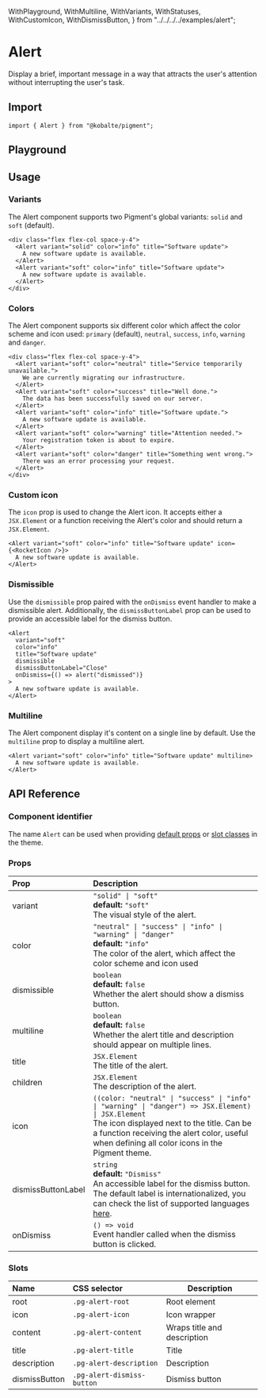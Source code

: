   WithPlayground,
  WithMultiline,
  WithVariants,
  WithStatuses,
  WithCustomIcon,
  WithDismissButton,
} from "../../../../examples/alert";

# Alert

Display a brief, important message in a way that attracts the user's attention without interrupting the user's task.

## Import

```tsx
import { Alert } from "@kobalte/pigment";
```

## Playground

<WithPlayground />

## Usage

### Variants

The Alert component supports two Pigment's global variants: `solid` and `soft` (default).

<Preview isCentered={false}>
  <WithVariants />
</Preview>

```tsx
<div class="flex flex-col space-y-4">
  <Alert variant="solid" color="info" title="Software update">
    A new software update is available.
  </Alert>
  <Alert variant="soft" color="info" title="Software update">
    A new software update is available.
  </Alert>
</div>
```

### Colors

The Alert component supports six different color which affect the color scheme and icon used: `primary` (default), `neutral`, `success`, `info`, `warning` and `danger`.

<Preview isCentered={false}>
  <WithStatuses />
</Preview>

```tsx
<div class="flex flex-col space-y-4">
  <Alert variant="soft" color="neutral" title="Service temporarily unavailable.">
    We are currently migrating our infrastructure.
  </Alert>
  <Alert variant="soft" color="success" title="Well done.">
    The data has been successfully saved on our server.
  </Alert>
  <Alert variant="soft" color="info" title="Software update.">
    A new software update is available.
  </Alert>
  <Alert variant="soft" color="warning" title="Attention needed.">
    Your registration token is about to expire.
  </Alert>
  <Alert variant="soft" color="danger" title="Something went wrong.">
    There was an error processing your request.
  </Alert>
</div>
```

### Custom icon

The `icon` prop is used to change the Alert icon. It accepts either a `JSX.Element` or a function receiving the Alert's color and should return a `JSX.Element`.

<Preview isCentered={false}>
  <WithCustomIcon />
</Preview>

```tsx
<Alert variant="soft" color="info" title="Software update" icon={<RocketIcon />}>
  A new software update is available.
</Alert>
```

### Dismissible

Use the `dismissible` prop paired with the `onDismiss` event handler to make a dismissible alert. Additionally, the `dismissButtonLabel` prop can be used to provide an accessible label for the dismiss button.

<Preview isCentered={false}>
  <WithDismissButton />
</Preview>

```tsx
<Alert
  variant="soft"
  color="info"
  title="Software update"
  dismissible
  dismissButtonLabel="Close"
  onDismiss={() => alert("dismissed")}
>
  A new software update is available.
</Alert>
```

### Multiline

The Alert component display it's content on a single line by default. Use the `multiline` prop to display a multiline alert.

<Preview isCentered={false}>
  <WithMultiline />
</Preview>

```tsx
<Alert variant="soft" color="info" title="Software update" multiline>
  A new software update is available.
</Alert>
```

## API Reference

### Component identifier

The name `Alert` can be used when providing [default props](/docs/core/customization/themed-components#default-props) or [slot classes](/docs/core/customization/themed-components#slot-classes) in the theme.

### Props

| Prop               | Description                                                                                                                                                                                                                                                                    |
| :----------------- | :----------------------------------------------------------------------------------------------------------------------------------------------------------------------------------------------------------------------------------------------------------------------------- |
| variant            | `"solid" \| "soft"` <br/> **default:** `"soft"` <br/> The visual style of the alert.                                                                                                                                                                                           |
| color              | `"neutral" \| "success" \| "info" \| "warning" \| "danger"` <br/> **default:** `"info"` <br/> The color of the alert, which affect the color scheme and icon used                                                                                                              |
| dismissible        | `boolean` <br/> **default:** `false` <br/> Whether the alert should show a dismiss button.                                                                                                                                                                                     |
| multiline          | `boolean` <br/> **default:** `false` <br/> Whether the alert title and description should appear on multiple lines.                                                                                                                                                            |
| title              | `JSX.Element` <br/> The title of the alert.                                                                                                                                                                                                                                    |
| children           | `JSX.Element` <br/> The description of the alert.                                                                                                                                                                                                                              |
| icon               | `((color: "neutral" \| "success" \| "info" \| "warning" \| "danger") => JSX.Element) \| JSX.Element` <br/> The icon displayed next to the title. Can be a function receiving the alert color, useful when defining all color icons in the Pigment theme.                       |
| dismissButtonLabel | `string` <br/> **default:** `"Dismiss"` <br/> An accessible label for the dismiss button. The default label is internationalized, you can check the list of supported languages [here](https://github.com/kobaltedev/kobalte/blob/main/packages/core/src/i18n/common.intl.ts). |
| onDismiss          | `() => void` <br/> Event handler called when the dismiss button is clicked.                                                                                                                                                                                                    |

### Slots

| Name          | CSS selector               | Description                 |
| :------------ | :------------------------- | --------------------------- |
| root          | `.pg-alert-root`           | Root element                |
| icon          | `.pg-alert-icon`           | Icon wrapper                |
| content       | `.pg-alert-content`        | Wraps title and description |
| title         | `.pg-alert-title`          | Title                       |
| description   | `.pg-alert-description`    | Description                 |
| dismissButton | `.pg-alert-dismiss-button` | Dismiss button              |
